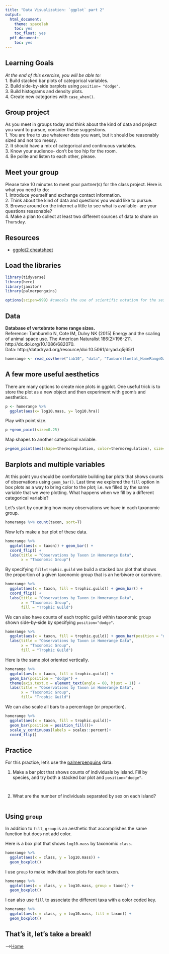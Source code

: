 ```yaml
---
title: "Data Visualization: `ggplot` part 2"
output:
  html_document:
    theme: spacelab
    toc: yes
    toc_float: yes
  pdf_document:
    toc: yes
---
```


## Learning Goals
*At the end of this exercise, you will be able to:*    
1. Build stacked bar plots of categorical variables.  
2. Build side-by-side barplots using `position= "dodge"`.  
3. Build histograms and density plots.  
4. Create new categories with `case_when()`.  

## Group project  
As you meet in groups today and think about the kind of data and project you want to pursue, consider these suggestions.  
1. You are free to use whatever data you want, but it should be reasonably sized and not too messy.  
2. It should have a mix of categorical and continuous variables.  
3. Know your audience- don't be too hip for the room.  
4. Be polite and listen to each other, please.  

## Meet your group
Please take 10 minutes to meet your partner(s) for the class project. Here is what you need to do:  
1. Introduce yourself and exchange contact information.  
2. Think about the kind of data and questions you would like to pursue.  
3. Browse around on the internet a little to see what is available- are your questions reasonable?    
4. Make a plan to collect at least two different sources of data to share on Thursday.  

## Resources
- [ggplot2 cheatsheet](https://www.rstudio.com/wp-content/uploads/2015/03/ggplot2-cheatsheet.pdf)

## Load the libraries
```r
library(tidyverse)
library(here)
library(janitor)
library(palmerpenguins)
```

```r
options(scipen=999) #cancels the use of scientific notation for the session
```

## Data
**Database of vertebrate home range sizes.**  
Reference: Tamburello N, Cote IM, Dulvy NK (2015) Energy and the scaling of animal space use. The American Naturalist 186(2):196-211. http://dx.doi.org/10.1086/682070.  
Data: http://datadryad.org/resource/doi:10.5061/dryad.q5j65/1  
```r
homerange <- read_csv(here("lab10", "data", "Tamburelloetal_HomeRangeDatabase.csv"), na = c("", "NA", "\\"))
```

## A few more useful aesthetics
There are many options to create nice plots in ggplot. One useful trick is to store the plot as a new object and then experiment with geom's and aesthetics.
```r
p <- homerange %>% 
  ggplot(aes(x= log10.mass, y= log10.hra))
```

Play with point size.
```r
p +geom_point(size=0.25)
```

Map shapes to another categorical variable.
```r
p+geom_point(aes(shape=thermoregulation, color=thermoregulation), size=1.5)
```

## Barplots and multiple variables
At this point you should be comfortable building bar plots that shows counts of observations using `geom_bar()`. Last time we explored the `fill` option in box plots as a way to bring color to the plot; i.e. we filled by the same variable that we were plotting. What happens when we fill by a different categorical variable?  

Let's start by counting how many observations we have in each taxonomic group.
```r
homerange %>% count(taxon, sort=T)
```

Now let's make a bar plot of these data.
```r
homerange %>% 
  ggplot(aes(x = taxon)) + geom_bar() +
  coord_flip() +
  labs(title = "Observations by Taxon in Homerange Data",
       x = "Taxonomic Group")
```

By specifying `fill=trophic.guild` we build a stacked bar plot that shows the proportion of a given taxonomic group that is an herbivore or carnivore.
```r
homerange %>% 
  ggplot(aes(x = taxon, fill = trophic.guild)) + geom_bar() +
  coord_flip() +
  labs(title = "Observations by Taxon in Homerange Data",
       x = "Taxonomic Group",
       fill = "Trophic Guild")
```

We can also have counts of each trophic guild within taxonomic group shown side-by-side by specifying `position="dodge"`.
```r
homerange %>% 
  ggplot(aes(x = taxon, fill = trophic.guild)) + geom_bar(position = "dodge") +
  labs(title = "Observations by Taxon in Homerange Data",
       x = "Taxonomic Group",
       fill = "Trophic Guild")
```

Here is the same plot oriented vertically.
```r
homerange %>% 
  ggplot(aes(x = taxon, fill = trophic.guild)) +
  geom_bar(position = "dodge") +
  theme(axis.text.x = element_text(angle = 60, hjust = 1)) +
  labs(title = "Observations by Taxon in Homerange Data",
       x = "Taxonomic Group",
       fill= "Trophic Guild")
```

We can also scale all bars to a percentage (or proportion).
```r
homerange %>% 
  ggplot(aes(x = taxon, fill = trophic.guild))+
  geom_bar(position = position_fill())+ 
  scale_y_continuous(labels = scales::percent)+
  coord_flip()
```

## Practice
For this practice, let's use the [palmerpenguins](https://allisonhorst.github.io/palmerpenguins/articles/intro.html) data.  

1. Make a bar plot that shows counts of individuals by island. Fill by species, and try both a stacked bar plot and `position="dodge"`.
```r

```

```r

```

2. What are the number of individuals separated by sex on each island?
```r

```

## Using `group`
In addition to `fill`, `group` is an aesthetic that accomplishes the same function but does not add color.

Here is a box plot that shows `log10.mass` by taxonomic `class.`
```r
homerange %>% 
  ggplot(aes(x = class, y = log10.mass)) +
  geom_boxplot()
```

I use `group` to make individual box plots for each taxon.
```r
homerange %>% 
  ggplot(aes(x = class, y = log10.mass, group = taxon)) +
  geom_boxplot()
```

I can also use `fill` to associate the different taxa with a color coded key.
```r
homerange %>% 
  ggplot(aes(x = class, y = log10.mass, fill = taxon)) +
  geom_boxplot()
```

## That's it, let's take a break!   

-->[Home](https://jmledford3115.github.io/datascibiol/)